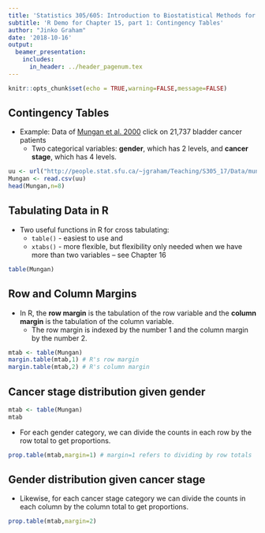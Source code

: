 ```yaml
---
title: 'Statistics 305/605: Introduction to Biostatistical Methods for Health Sciences'
subtitle: 'R Demo for Chapter 15, part 1: Contingency Tables'
author: "Jinko Graham"
date: '2018-10-16'
output: 
  beamer_presentation:
    includes:
      in_header: ../header_pagenum.tex
---
```


```r
knitr::opts_chunk$set(echo = TRUE,warning=FALSE,message=FALSE)
```


## Contingency Tables 

* Example: Data of [Mungan et al. 2000](https://www.ncbi.nlm.nih.gov/pubmed/10699612) \tiny click
\normalsize on 21,737 bladder cancer patients
    + Two categorical variables: **gender**, which has 2 levels,
    and **cancer stage**, which has 4 levels.


\scriptsize

```r
uu <- url("http://people.stat.sfu.ca/~jgraham/Teaching/S305_17/Data/mung.csv")
Mungan <- read.csv(uu)
head(Mungan,n=8)
```



## Tabulating Data in R

* Two useful functions in R for cross tabulating:
    + `table()` - easiest to use and
    + `xtabs()` - more flexible, but flexibility only needed when we
    have more than two variables -- see Chapter 16

\scriptsize

```r
table(Mungan)
```


## Row and Column Margins

* In R, the **row margin** is the tabulation of the row variable and 
the **column margin** is the tabulation of the column variable. 
    + The row margin is indexed by the number 1 and the
    column margin by the number 2.

\scriptsize

```r
mtab <- table(Mungan)
margin.table(mtab,1) # R's row margin
margin.table(mtab,2) # R's column margin
```

<!-- NTS: Row margin is marginal distn of the row variable
and col margin is marginal distn of the column variable.
-->

## Cancer stage distribution given gender

\scriptsize

```r
mtab <- table(Mungan)
mtab
```
\normalsize

* For each gender category, we can divide the 
counts in each row by
    the row total to get proportions.
    
\scriptsize

```r
prop.table(mtab,margin=1) # margin=1 refers to dividing by row totals
```

## Gender distribution given cancer stage 

* Likewise, for each cancer stage category we can divide
the counts in each column by the column total 
to get proportions.

\scriptsize

```r
prop.table(mtab,margin=2)
```


<!--
## Software Notes

* `prop.table()` requires a data type known as a `matrix` as input. 
* Sometimes we are given the cross-tabulated data and want
to enter the table into R ourselves as a `data.frame`.
* Then need to "coerce" the `data.frame` to a `matrix`:

\scriptsize

```r
mydf <- data.frame(Stage1=c(3926,12418), Stage2=c(402,995),
                    Stage3=c(356,883), Stage4=c(852,1905)) 
row.names(mydf) <- c("Female","Male")
mymat <- as.matrix(mydf) # coerce data.frame to matrix
mymat 
prop.table(mymat,margin=2)
```

## Software Notes, cont.

* DIY proportions: It is easy to compute with columns of a data frame; e.g.,

\scriptsize

```r
library(dplyr)
mydf <- 
  mutate(mydf,
    rTot=Stage1+Stage2+Stage3+Stage4, # row totals
    p1=Stage1/rTot,p2=Stage2/rTot,p3=Stage3/rTot,p4=Stage4/rTot) # row propns
select(mydf,p1,p2,p3,p4) # select() selects named columns of a data frame
```
-->